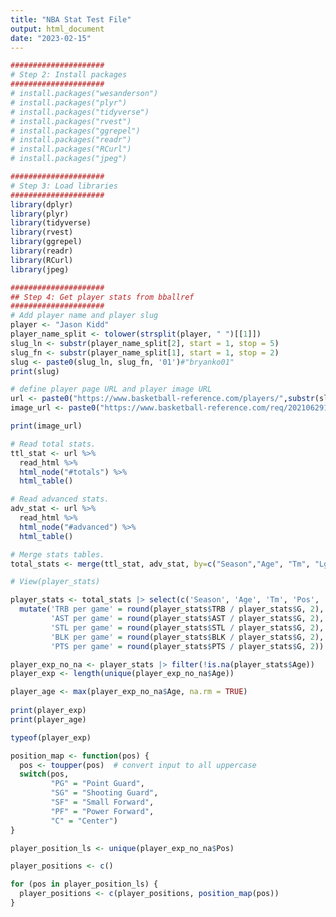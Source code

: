 ```yaml
---
title: "NBA Stat Test File"
output: html_document
date: "2023-02-15"
---
```


```r
#####################
# Step 2: Install packages
#####################
# install.packages("wesanderson")
# install.packages("plyr")
# install.packages("tidyverse")
# install.packages("rvest")
# install.packages("ggrepel")
# install.packages("readr")
# install.packages("RCurl")
# install.packages("jpeg")

#####################
# Step 3: Load libraries
#####################
library(dplyr)
library(plyr)
library(tidyverse)
library(rvest)
library(ggrepel)
library(readr)
library(RCurl)
library(jpeg)
```

```r
#####################
## Step 4: Get player stats from bballref
#####################
# Add player name and player slug
player <- "Jason Kidd"
player_name_split <- tolower(strsplit(player, " ")[[1]])
slug_ln <- substr(player_name_split[2], start = 1, stop = 5)
slug_fn <- substr(player_name_split[1], start = 1, stop = 2)
slug <- paste0(slug_ln, slug_fn, '01')#"bryanko01" 
print(slug)

# define player page URL and player image URL
url <- paste0("https://www.basketball-reference.com/players/",substr(slug,1,1),"/",slug,".html")
image_url <- paste0("https://www.basketball-reference.com/req/202106291/images/players/",slug,".jpg")

print(image_url)
```

```r
# Read total stats.
ttl_stat <- url %>%
  read_html %>%
  html_node("#totals") %>% 
  html_table()

# Read advanced stats.
adv_stat <- url %>%
  read_html %>%
  html_node("#advanced") %>% 
  html_table()

# Merge stats tables.
total_stats <- merge(ttl_stat, adv_stat, by=c("Season","Age", "Tm", "Lg", "Pos", "G", "MP"))

# View(player_stats)
```

```r
player_stats <- total_stats |> select(c('Season', 'Age', 'Tm', 'Pos', 'G', 'FG%', 'TRB', 'AST', 'STL', 'BLK', 'PTS')) |>
  mutate('TRB per game' = round(player_stats$TRB / player_stats$G, 2),
         'AST per game' = round(player_stats$AST / player_stats$G, 2),
         'STL per game' = round(player_stats$STL / player_stats$G, 2),
         'BLK per game' = round(player_stats$BLK / player_stats$G, 2),
         'PTS per game' = round(player_stats$PTS / player_stats$G, 2))

player_exp_no_na <- player_stats |> filter(!is.na(player_stats$Age))
player_exp <- length(unique(player_exp_no_na$Age))

player_age <- max(player_exp_no_na$Age, na.rm = TRUE)
                                     
print(player_exp)
print(player_age)

typeof(player_exp)

```

```r
position_map <- function(pos) {
  pos <- toupper(pos)  # convert input to all uppercase
  switch(pos,
         "PG" = "Point Guard",
         "SG" = "Shooting Guard",
         "SF" = "Small Forward",
         "PF" = "Power Forward",
         "C" = "Center")
}

```

```r
player_position_ls <- unique(player_exp_no_na$Pos)

player_positions <- c()

for (pos in player_position_ls) {
  player_positions <- c(player_positions, position_map(pos))
}

```
